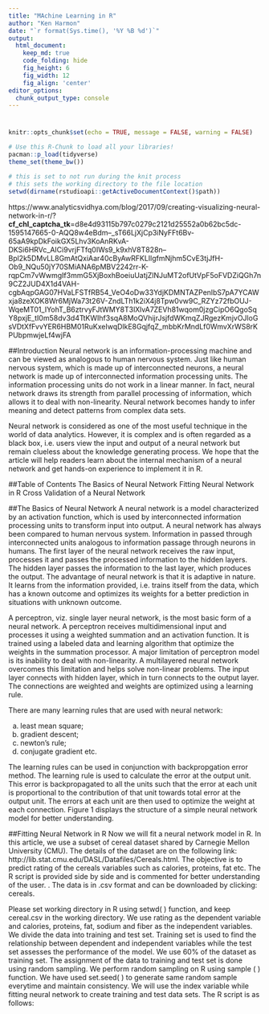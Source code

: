 ```yaml
---
title: "MAchine Learning in R"
author: "Ken Harmon"
date: "`r format(Sys.time(), '%Y %B %d')`"
output:
  html_document:  
    keep_md: true
    code_folding: hide
    fig_height: 6
    fig_width: 12
    fig_align: 'center'
editor_options: 
  chunk_output_type: console
---
```


# {.tabset .tabset-fade}

```r
knitr::opts_chunk$set(echo = TRUE, message = FALSE, warning = FALSE)
```

```r
# Use this R-Chunk to load all your libraries!
pacman::p_load(tidyverse)
theme_set(theme_bw())
```

```r
# this is set to not run during the knit process
# this sets the working directory to the file location
setwd(dirname(rstudioapi::getActiveDocumentContext()$path))
```

https://www.analyticsvidhya.com/blog/2017/09/creating-visualizing-neural-network-in-r/?__cf_chl_captcha_tk__=d8e4d93115b797c0279c2121d25552a0b62bc5dc-1595147665-0-AQQ8w4eBdm--_sT66LjXjCp3iNyFFt6Bv-65aA9kpDkFoikGX5Lhv3KoAnRKvA-DKSi6HRVc_AICi9vrjFTfq0IWs9_k9xhV8T828n--Bpl2k5DMvLL8GmAtQxiAar40cByAwRFKLIlgfmNjhm5CvE3tjJfH-Ob9_NQu50jY70SMiANA6pMBV2242rr-K-rqpCm7vWwmgIf3mmG5XjBoxhBoeiuUatjZlNJuMT2ofUtVpF5oFVDZiQGh7n9CZ2JUD4X1d4VAH-cgbAqpGAG07HVaLFSTfRB54_VeO4oDw33YdjKDMNTAZPenlbS7pA7YCAWxja8zeXOK8Wr6MjWa73t26V-ZndLTh1k2iX4j8Tpw0vw9C_RZYz72fbOUJ-WqeMT01_IYohT_B6ztrvyFJtWMY8T3lXlvA7ZEVh81wqom0jzgCipO6QgoSqY8pxjE_tI0m58dv3d4TtKWIhf3sqA8MoQVhijrJsjfdWKmqZJRgezKmjvOJloGsVDtXfFvvYER6HBM01RuKxeIwqDlkE8GqjfqZ_mbbKrMndLf0WmvXrWS8rKPUbpmwjeLf4wjFA

##Introduction
Neural network is an information-processing machine and can be viewed as analogous to human nervous system. Just like human nervous system, which is made up of interconnected neurons, a neural network is made up of interconnected information processing units. The information processing units do not work in a linear manner. In fact, neural network draws its strength from parallel processing of information, which allows it to deal with non-linearity. Neural network becomes handy to infer meaning and detect patterns from complex data sets.

Neural network is considered as one of the most useful technique in the world of data analytics. However, it is complex and is often regarded as a black box, i.e. users view the input and output of a neural network but remain clueless about the knowledge generating process. We hope that the article will help readers learn about the internal mechanism of a neural network and get hands-on experience to implement it in R.

##Table of Contents
The Basics of Neural Network
Fitting Neural Network in R
Cross Validation of a Neural Network

##The Basics of Neural Network
A neural network is a model characterized by an activation function, which is used by interconnected information processing units to transform input into output. A neural network has always been compared to human nervous system. Information in passed through interconnected units analogous to information passage through neurons in humans. The first layer of the neural network receives the raw input, processes it and passes the processed information to the hidden layers. The hidden layer passes the information to the last layer, which produces the output. The advantage of neural network is that it is adaptive in nature. It learns from the information provided, i.e. trains itself from the data, which has a known outcome and optimizes its weights for a better prediction in situations with unknown outcome.

A perceptron, viz. single layer neural network, is the most basic form of a neural network.  A perceptron receives multidimensional input and processes it using a weighted summation and an activation function. It is trained using a labeled data and learning algorithm that optimize the weights in the summation processor. A major limitation of perceptron model is its inability to deal with non-linearity. A multilayered neural network overcomes this limitation and helps solve non-linear problems. The input layer connects with hidden layer, which in turn connects to the output layer. The connections are weighted and weights are optimized using a learning rule.

There are many learning rules that are used with neural network:

a) least mean square;
b) gradient descent;
c) newton’s rule;
d) conjugate gradient etc.

The learning rules can be used in conjunction with backpropgation error method. The learning rule is used to calculate the error at the output unit. This error is backpropagated to all the units such that the error at each unit is proportional to the contribution of that unit towards total error at the output unit.  The errors at each unit are then used to optimize the weight at each connection. Figure 1 displays the structure of a simple neural network model for better understanding.

##Fitting Neural Network in R
Now we will fit a neural network model in R. In this article, we use a subset of cereal dataset shared by Carnegie Mellon University (CMU). The details of the dataset are on the following link: http://lib.stat.cmu.edu/DASL/Datafiles/Cereals.html. The objective is to predict rating of the cereals variables such as calories, proteins, fat etc. The R script is provided side by side and is commented for better understanding of the user. .  The data is in .csv format and can be downloaded by clicking: cereals.

 Please set working directory in R using setwd( ) function, and keep cereal.csv in the working directory. We use rating as the dependent variable and calories, proteins, fat, sodium and fiber as the independent variables. We divide the data into training and test set. Training set is used to find the relationship between dependent and independent variables while the test set assesses the performance of the model. We use 60% of the dataset as training set. The assignment of the data to training and test set is done using random sampling. We perform random sampling on R using sample ( ) function. We have used set.seed( ) to generate same random sample everytime and   maintain consistency. We will use the index variable while fitting neural network to create training and test data sets. The R script is as follows:











